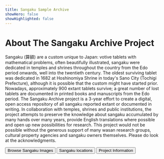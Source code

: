 ```yaml
---
title: Sangaku Sample Archive
showHero: false
showHighlighted: false
---
```


# About The Sangaku Archive Project

Sangaku (算額) are a custom unique to Japan: votive tablets with mathematical problems, often beautifully illustrated, sangaku were dedicated in temples and shrines throughout the country from the Edo period onwards, well into the twentieth century. The oldest surviving tablet was dedicated in 1682 at Hoshinomiya Shrine in today's Sano City (Tochigi Prefecture), although it is possible that the custom might have started prior. Nowadays, approximately 900 extant tablets survive; a great number of lost tablets are documented in printed books and manuscripts from the Edo period.
The Sangaku Archive project is a 3-year effort to create a digital, open access repository of all sangaku reported extant or documented in writing. In collaboration with temples, shrines and public institutions, the project attempts to preserve the knowledge about sangaku accumulated by many hands over many years, provide English translations where possible and open up new possibilities for research.
This project would not be possible without the generous support of many wasan research groups, cultural property agencies and sangaku owners themselves. Please do look at the acknowledgments.


<ButtonWrapper>
  <Button href="/search">Browse Sangaku Images</Button>
  <Button href="/about">Sangaku locations</Button>
  <Button href="/search">Project Information</Button>
</ButtonWrapper>

